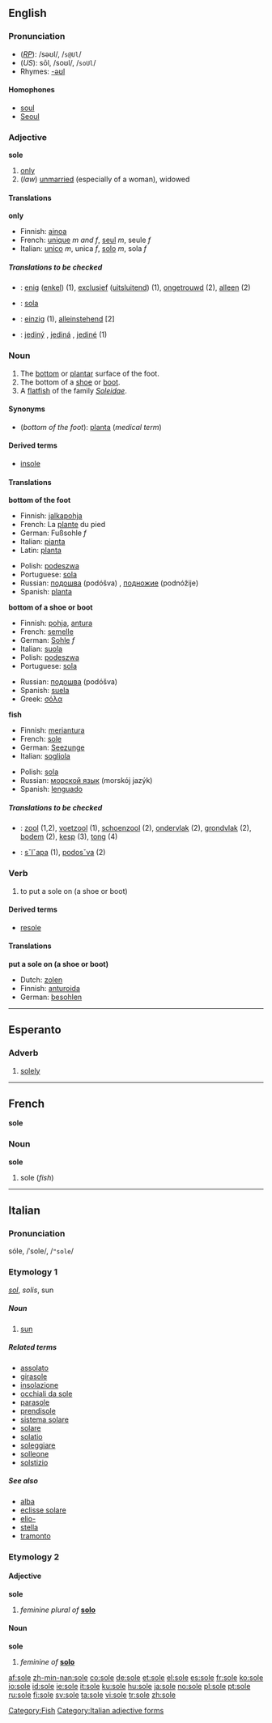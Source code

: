 ==English==

===Pronunciation===
*(''[[RP]]''): /səʊl/, /<tt>s@Ul</tt>/
*(''US''): sōl, /soʊl/, /<tt>soUl</tt>/
*Rhymes: [[Rhymes:English:-əʊl|-əʊl]]

====Homophones====
*[[soul]]
*[[Seoul]]

===Adjective===
'''sole''' {{notcomp}}

#[[only]]
#(''law'') [[unmarried]] (especially of a woman), widowed

====Translations====
'''only'''
{{top}}
*Finnish: [[ainoa]]
*French: [[unique#French|unique]] ''m and f'', [[seul]] ''m'', seule ''f''
*Italian: [[unico#Italian|unico]] ''m'', unica ''f'', [[solo#Italian|solo]] ''m'', sola ''f''
{{bottom}}

=====Translations to be checked=====
<!--Remove this section once all of the translations below have been moved into the tables above.-->
{{checktrans}}
*{{ttbc|Dutch}}: [[enig]] ([[enkel]]) (1), [[exclusief]] ([[uitsluitend]]) (1), [[ongetrouwd]] (2), [[alleen]] (2)
*{{ttbc|Esperanto}}: [[sola]]
*{{ttbc|German}}: [[einzig]] (1), [[alleinstehend]] [2]
*{{ttbc|Slovak}}: [[jediný]] {{m}}, [[jediná]] {{f}}, [[jediné]] {{n}} (1)

===Noun===
{{en-noun}}

#The [[bottom]] or [[plantar]] surface of the foot.
#The bottom of a [[shoe]] or [[boot]].
#A [[flatfish]] of the family ''[[Soleidae]]''.

====Synonyms====
*(''bottom of the foot''): [[planta]] (''medical term'')

====Derived terms====
*[[insole]]

====Translations====
'''bottom of the foot'''
{{top}}
*Finnish: [[jalkapohja]]
*French: La [[plante]] du pied {{f}}
*German: Fußsohle ''f''
*Italian: [[pianta]] {{f}}
*Latin: [[planta#Latin|planta]]
{{mid}}
*Polish: [[podeszwa]] {{f}}
*Portuguese: [[sola]] {{f}}
*Russian: [[подошва]] (podóšva) {{f}}, [[подножие]] (podnóžije) {{n}}
*Spanish: [[planta]] {{f}}
{{bottom}}

'''bottom of a shoe or boot'''
{{top}}
*Finnish: [[pohja]], [[antura]]
*French: [[semelle]] {{f}}
*German: [[Sohle]] ''f''
*Italian: [[suola]] {{f}}
*Polish: [[podeszwa]] {{f}}
*Portuguese: [[sola]] {{f}}
{{mid}}
*Russian: [[подошва]] (podóšva) {{f}}
*Spanish: [[suela]] {{f}}
*Greek: [[σόλα]] {{f}}
{{bottom}}

'''fish'''
{{top}}
*Finnish: [[meriantura]]
*French: [[sole#French|sole]] {{f}}
*German: [[Seezunge]] {{f}}
*Italian: [[sogliola]] {{f}}
{{mid}}
*Polish: [[sola]] {{f}}
*Russian: [[морской язык]] (morskój jazýk)
*Spanish: [[lenguado]] {{m}}
{{bottom}}

=====Translations to be checked=====
<!--Remove this section once all of the translations below have been moved into the tables above.-->
{{checktrans}}
*{{ttbc|Dutch}}: [[zool]] {{m}} (1,2), [[voetzool]] {{m}} (1), [[schoenzool]] {{m}} (2), [[ondervlak]] {{n}} (2), [[grondvlak]] {{n}} (2), [[bodem]] {{m}} (2),  [[kesp]] {{f}} (3), [[tong]] {{f}} (4)
*{{ttbc|Slovak}}: [[sˇlˇapa]] {{f}} (1), [[podosˇva]] {{f}} (2)

===Verb===
{{en-verb|sol|ing}}

#{{transitive}} to put a sole on (a shoe or boot)

====Derived terms====
*[[resole]]

====Translations====
'''put a sole on (a shoe or boot)'''
{{top}}
*Dutch: [[zolen]]
*Finnish: [[anturoida]]
*German: [[besohlen]]
{{bottom}}

[[Category:Fish]]

----

==Esperanto==
===Adverb===
{{eo-adv}}
#[[solely]]

----

==French==
'''sole''' {{f}}

===Noun===
'''sole'''

#sole (''fish'')

----
==Italian==
===Pronunciation===
sóle, /ˈsole/, /<tt>"sole</tt>/

===Etymology 1===
{{L.}} ''[[sol#Latin|sol]]'', ''solis'', sun

=====Noun=====
{{it-noun|sol|m|e|i}} 

#[[sun]]

=====Related terms=====
*[[assolato]]
*[[girasole]]
*[[insolazione]]
*[[occhiali da sole]]
*[[parasole]]
*[[prendisole]]
*[[sistema solare]]
*[[solare]]
*[[solatio]]
*[[soleggiare]]
*[[solleone]]
*[[solstizio]]

=====See also=====
*[[alba]]
*[[eclisse solare]]
*[[elio-]]
*[[stella]]
*[[tramonto]]

===Etymology 2===
====Adjective====
'''sole''' {{f}}

#''feminine plural of'' '''[[solo#Italian|solo]]'''

====Noun====
'''sole''' {{f}}
# {{plural of|sola|lang=Italian}} ''feminine of'' '''[[solo#Noun|solo]]'''

[[Category:Italian adjective forms]]

[[af:sole]]
[[zh-min-nan:sole]]
[[co:sole]]
[[de:sole]]
[[et:sole]]
[[el:sole]]
[[es:sole]]
[[fr:sole]]
[[ko:sole]]
[[io:sole]]
[[id:sole]]
[[ie:sole]]
[[it:sole]]
[[ku:sole]]
[[hu:sole]]
[[ja:sole]]
[[no:sole]]
[[pl:sole]]
[[pt:sole]]
[[ru:sole]]
[[fi:sole]]
[[sv:sole]]
[[ta:sole]]
[[vi:sole]]
[[tr:sole]]
[[zh:sole]]